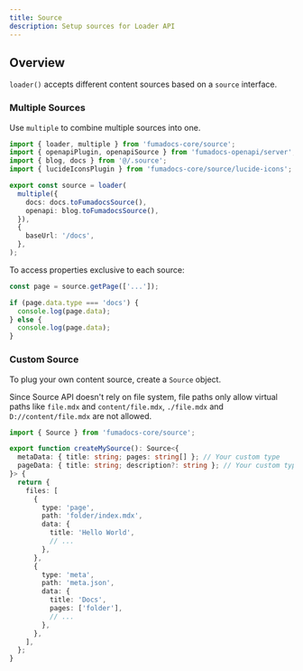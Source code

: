 ```yaml
---
title: Source
description: Setup sources for Loader API
---
```


## Overview

`loader()` accepts different content sources based on a `source` interface.

### Multiple Sources

Use `multiple` to combine multiple sources into one.

```ts
import { loader, multiple } from 'fumadocs-core/source';
import { openapiPlugin, openapiSource } from 'fumadocs-openapi/server';
import { blog, docs } from '@/.source';
import { lucideIconsPlugin } from 'fumadocs-core/source/lucide-icons';

export const source = loader(
  multiple({
    docs: docs.toFumadocsSource(),
    openapi: blog.toFumadocsSource(),
  }),
  {
    baseUrl: '/docs',
  },
);
```

To access properties exclusive to each source:

```ts
const page = source.getPage(['...']);

if (page.data.type === 'docs') {
  console.log(page.data);
} else {
  console.log(page.data);
}
```

### Custom Source

To plug your own content source, create a `Source` object.

Since Source API doesn't rely on file system, file paths only allow virtual paths like `file.mdx` and `content/file.mdx`, `./file.mdx` and `D://content/file.mdx` are not allowed.

```ts twoslash
import { Source } from 'fumadocs-core/source';

export function createMySource(): Source<{
  metaData: { title: string; pages: string[] }; // Your custom type
  pageData: { title: string; description?: string }; // Your custom type
}> {
  return {
    files: [
      {
        type: 'page',
        path: 'folder/index.mdx',
        data: {
          title: 'Hello World',
          // ...
        },
      },
      {
        type: 'meta',
        path: 'meta.json',
        data: {
          title: 'Docs',
          pages: ['folder'],
          // ...
        },
      },
    ],
  };
}
```
